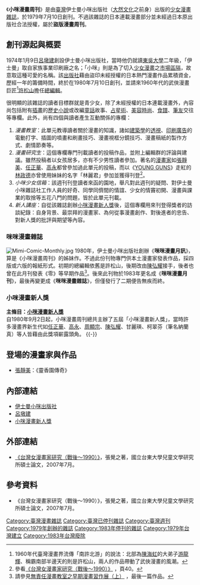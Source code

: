 {{漫畫}}
《'''小咪漫畫周刊'''》是由[[臺灣|臺灣]]伊士曼小咪出版社（[[大然文化|大然文化]]之前身）出版的[[少女漫畫|少女]][[漫畫雜誌|漫畫雜誌]]，於1979年7月10日創刊。不過該雜誌的日本連載漫畫部分並未經過日本原出版社合法授權，屬於'''盜版漫畫周刊'''。

== 創刊源起與概要 ==
1974年1月9日[[呂墩建|呂墩建]]創設伊士曼小咪出版社，當時他仍就讀[[東吳大學_(台灣)|東吳大學]]二年級，「伊士曼」取自家族事業印刷廠之名；「小咪」則是為了切入[[少女漫畫|少女漫畫]]之[[市場區隔|市場區隔]]，故意取這種可愛的名稱。該[[出版社|出版社]]藉由盜印未經授權的日本熱門漫畫作品累積資金，歷經一年的籌備時間，終於在1980年7月10日創刊，並請來1960年代的武俠漫畫巨匠<ref>1960年代臺灣漫畫界流傳「南許北游」的說法：北部為[[陳海虹|陳海虹]]的大弟子[[游龍輝|游龍輝]]、稱霸南部半邊天的則是許松山，兩人的作品帶動了武俠漫畫的風潮。</ref>[[許松山|許松山]]擔任[[總編輯|總編輯]]。

很明顯的該雜誌的讀者目標群就是青少女，除了未經授權的日本連載漫畫外，內容尚包括附有[[插畫|插畫]]的[[歷史|歷史]][[小說|小說]]或改編[[童話|童話]]故事、[[占星學|占星術]]、[[美容|美容]][[時尚潮流|時尚]]、[[食譜|食譜]]、[[筆友|筆友]]交往等專欄。此外，尚有四個與讀者產生互動關係的專欄：
# ''漫畫教室''：此單元教導讀者關於漫畫的知識，諸如[[建築學|建築學]]的[[透視|透視]]、[[印刷|印刷]][[廣告|廣告]]的電動打字、插圖的噴畫和刷畫技巧、漫畫視框分鏡技巧、漫畫稿紙的製作方式、劇情節奏等。
# ''漫畫研究生''：這個專欄專門刊載讀者的投稿作品，並附上編輯群的評論與建議。雖然投稿者以女孩居多，亦有不少男性讀者參加。著名的[[漫畫家|漫畫家]]如[[張靜美|張靜美]]、[[任正華|任正華]]、[[高永|高永]]都曾參加過此單元的投稿，而以《[[YOUNG_GUNS|YOUNG GUNS]]》走紅的[[林政德|林政德]]亦曾使用妹妹的名字「林麗君」參加並獲得刊登<ref>參看[http://amadis.lib.nttu.edu.tw/paperupload/uploadfile/200772917132.pdf 《台灣女漫畫家研究（戰後～1990）》] {{webarchive|url=https://web.archive.org/web/20160304110028/http://amadis.lib.nttu.edu.tw/paperupload/uploadfile/200772917132.pdf |date=2016-03-04 }}，頁40。</ref>。
# ''小咪少女信箱''：該週刊刊登讀者來函的園地，舉凡對此週刊的疑問、對伊士曼小咪雜誌社工作人員的好奇、同學同儕間的情誼、少女的情竇初開、漫畫與課業的取捨等五花八門的問題，皆於此單元刊載。
# ''新人講座''：自從該雜誌創辦[[小咪漫畫新人獎|小咪漫畫新人獎]]後，這個專欄用來刊登得獎者的訪談紀錄：自身背景、最崇拜的漫畫家、為何從事漫畫創作、對後進者的忠告、對新人獎的批評與期望等內容。

=== 咪咪漫畫雜誌 ===
[[File:Mimi-Comic-Monthly.jpg|thumb]]
1980年，伊士曼小咪出版社創辦《'''咪咪漫畫月訊'''》，算是《小咪漫畫周刊》的姊妹作。不過此份刊物專門供本土漫畫家發表作品，採四版或六版的報紙形式。初期的總編輯依舊是許松山，後期改由[[陳弘耀|陳弘耀]]接手，後者也曾在此月刊發表《零》等早期作品<ref>請參見[http://www.wretch.cc/blog/gunyoyo/8650842 無責任漫畫教室之早期漫畫習作展（上）] {{Wayback|url=http://www.wretch.cc/blog/gunyoyo/8650842 |date=20131226103835 }}，最後一篇作品。</ref>。後來此刊物於1983年更名成《'''咪咪漫畫月刊'''》，最後再變更成《'''咪咪漫畫雜誌'''》，但僅發行了二期便告無疾而終。

=== 小咪漫畫新人獎 ===
'''主條目：[[小咪漫畫新人獎|小咪漫畫新人獎]]'''<br>
自1980年9月2日起，小咪漫畫周刊總共主辦了五屆「小咪漫畫新人獎」，當時許多漫畫界新生代如[[任正華|任正華]]、[[高永|高永]]、[[周顯宗|周顯宗]]、[[陳弘耀|陳弘耀]]、甘麗瑛、柯翠芬（筆名納蘭真）等人皆藉由此獎項嶄露頭角。
{{-}}

== 登場的漫畫家與作品 ==
* [[張靜美|張靜美]]：《靈香園傳奇》

== 內部連結 ==
* [[大然文化|伊士曼小咪出版社]]
* [[呂墩建|呂墩建]]
* [[小咪漫畫新人獎|小咪漫畫新人獎]]

== 外部連結 ==
* [https://web.archive.org/web/20160304110028/http://amadis.lib.nttu.edu.tw/paperupload/uploadfile/200772917132.pdf 《台灣女漫畫家研究（戰後～1990）》]，張覺之著，國立台東大學兒童文學研究所碩士論文，2007年7月。

== 參考資料 ==
* 《台灣女漫畫家研究（戰後～1990）》，張覺之著，國立台東大學兒童文學研究所碩士論文，2007年7月。
{{reflist}}

{{台灣漫畫雜誌}}

[[Category:臺灣漫畫雜誌|Category:臺灣漫畫雜誌]]
[[Category:臺灣已停刊雜誌|Category:臺灣已停刊雜誌]]
[[Category:臺灣週刊|Category:臺灣週刊]]
[[Category:1979年創辦的雜誌|Category:1979年創辦的雜誌]]
[[Category:1983年停刊的雜誌|Category:1983年停刊的雜誌]]
[[Category:1979年台灣建立|Category:1979年台灣建立]]
[[Category:1983年台灣廢除|Category:1983年台灣廢除]]